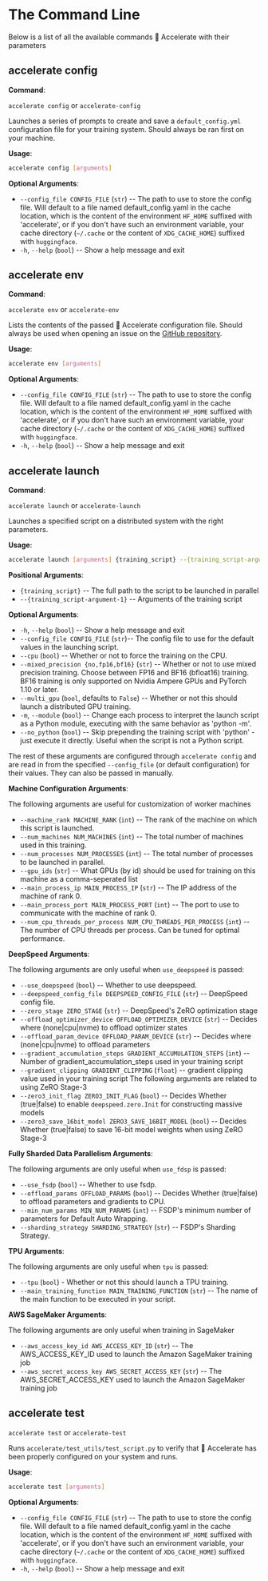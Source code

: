 <!--Copyright 2021 The HuggingFace Team. All rights reserved.

Licensed under the Apache License, Version 2.0 (the "License"); you may not use this file except in compliance with
the License. You may obtain a copy of the License at

http://www.apache.org/licenses/LICENSE-2.0

Unless required by applicable law or agreed to in writing, software distributed under the License is distributed on
an "AS IS" BASIS, WITHOUT WARRANTIES OR CONDITIONS OF ANY KIND, either express or implied. See the License for the
specific language governing permissions and limitations under the License.
-->

# The Command Line 

Below is a list of all the available commands 🤗 Accelerate with their parameters

## accelerate config

**Command**:

`accelerate config` or `accelerate-config`

Launches a series of prompts to create and save a `default_config.yml` configuration file for your training system. Should 
always be ran first on your machine.

**Usage**: 

```bash
accelerate config [arguments]
```

**Optional Arguments**:
* `--config_file CONFIG_FILE` (`str`) -- The path to use to store the config file. Will default to a file named default_config.yaml in the cache location, which is the content
                        of the environment `HF_HOME` suffixed with 'accelerate', or if you don't have such an environment variable, your cache directory
                        (`~/.cache` or the content of `XDG_CACHE_HOME`) suffixed with `huggingface`.
* `-h`, `--help` (`bool`) -- Show a help message and exit

## accelerate env

**Command**:

`accelerate env` or `accelerate-env`

Lists the contents of the passed 🤗 Accelerate configuration file. Should always be used when opening an issue on the [GitHub repository](https://github.com/huggingface/accelerate).

**Usage**:

```bash
accelerate env [arguments]
```

**Optional Arguments**:
* `--config_file CONFIG_FILE` (`str`) -- The path to use to store the config file. Will default to a file named default_config.yaml in the cache location, which is the content
                        of the environment `HF_HOME` suffixed with 'accelerate', or if you don't have such an environment variable, your cache directory
                        (`~/.cache` or the content of `XDG_CACHE_HOME`) suffixed with `huggingface`.
* `-h`, `--help` (`bool`) -- Show a help message and exit

## accelerate launch

**Command**:

`accelerate launch` or `accelerate-launch`

Launches a specified script on a distributed system with the right parameters.

**Usage**: 

```bash
accelerate launch [arguments] {training_script} --{training_script-argument-1} --{training_script-argument-2} ...
```

**Positional Arguments**:

- `{training_script}` -- The full path to the script to be launched in parallel
- `--{training_script-argument-1}` -- Arguments of the training script

**Optional Arguments**:

* `-h`, `--help` (`bool`) -- Show a help message and exit
* `--config_file CONFIG_FILE` (`str`)-- The config file to use for the default values in the launching script.
* `--cpu` (`bool`) -- Whether or not to force the training on the CPU.
* `--mixed_precision {no,fp16,bf16}` (`str`) -- Whether or not to use mixed precision training. Choose between FP16 and BF16 (bfloat16) training. BF16 training is only supported on
                    Nvidia Ampere GPUs and PyTorch 1.10 or later.
* `--multi_gpu` (`bool`, defaults to `False`) -- Whether or not this should launch a distributed GPU training.
* `-m`, `--module` (`bool`) -- Change each process to interpret the launch script as a Python module, executing with the same behavior as 'python -m'.
* `--no_python` (`bool`) -- Skip prepending the training script with 'python' - just execute it directly. Useful when the script is not a Python script.

The rest of these arguments are configured through `accelerate config` and are read in from the specified `--config_file` (or default configuration) for their 
values. They can also be passed in manually.

**Machine Configuration Arguments**:

The following arguments are useful for customization of worker machines
* `--machine_rank MACHINE_RANK` (`int`) -- The rank of the machine on which this script is launched.
* `--num_machines NUM_MACHINES` (`int`) -- The total number of machines used in this training.
* `--num_processes NUM_PROCESSES` (`int`) -- The total number of processes to be launched in parallel.
* `--gpu_ids` (`str`) -- What GPUs (by id) should be used for training on this machine as a comma-seperated list
* `--main_process_ip MAIN_PROCESS_IP` (`str`) -- The IP address of the machine of rank 0.
* `--main_process_port MAIN_PROCESS_PORT` (`int`) -- The port to use to communicate with the machine of rank 0.
* `--num_cpu_threads_per_process NUM_CPU_THREADS_PER_PROCESS` (`int`) -- The number of CPU threads per process. Can be tuned for optimal performance.


**DeepSpeed Arguments**:

The following arguments are only useful when `use_deepspeed` is passed: 
* `--use_deepspeed` (`bool`) -- Whether to use deepspeed.
* `--deepspeed_config_file DEEPSPEED_CONFIG_FILE` (`str`) -- DeepSpeed config file.
* `--zero_stage ZERO_STAGE` (`str`) -- DeepSpeed's ZeRO optimization stage
* `--offload_optimizer_device OFFLOAD_OPTIMIZER_DEVICE` (`str`) -- Decides where (none|cpu|nvme) to offload optimizer states
* `--offload_param_device OFFLOAD_PARAM_DEVICE` (`str`) -- Decides where (none|cpu|nvme) to offload parameters
* `--gradient_accumulation_steps GRADIENT_ACCUMULATION_STEPS` (`int`) -- Number of gradient_accumulation_steps used in your training script
* `--gradient_clipping GRADIENT_CLIPPING` (`float`) -- gradient clipping value used in your training script
The following arguments are related to using ZeRO Stage-3
* `--zero3_init_flag ZERO3_INIT_FLAG` (`bool`) -- Decides Whether (true|false) to enable `deepspeed.zero.Init` for constructing massive models
* `--zero3_save_16bit_model ZERO3_SAVE_16BIT_MODEL` (`bool`) -- Decides Whether (true|false) to save 16-bit model weights when using ZeRO Stage-3

**Fully Sharded Data Parallelism Arguments**:

The following arguments are only useful when `use_fdsp` is passed:
* `--use_fsdp` (`bool`) -- Whether to use fsdp.
* `--offload_params OFFLOAD_PARAMS` (`bool`) -- Decides Whether (true|false) to offload parameters and gradients to CPU.
* `--min_num_params MIN_NUM_PARAMS` (`int`) -- FSDP's minimum number of parameters for Default Auto Wrapping.
* `--sharding_strategy SHARDING_STRATEGY` (`str`) -- FSDP's Sharding Strategy.

**TPU Arguments**:

The following arguments are only useful when `tpu` is passed:
* `--tpu` (`bool`) - Whether or not this should launch a TPU training.
* `--main_training_function MAIN_TRAINING_FUNCTION` (`str`) -- The name of the main function to be executed in your script.

**AWS SageMaker Arguments**:

The following arguments are only useful when training in SageMaker
* `--aws_access_key_id AWS_ACCESS_KEY_ID` (`str`) -- The AWS_ACCESS_KEY_ID used to launch the Amazon SageMaker training job
* `--aws_secret_access_key AWS_SECRET_ACCESS_KEY` (`str`) -- The AWS_SECRET_ACCESS_KEY used to launch the Amazon SageMaker training job

## accelerate test

`accelerate test` or `accelerate-test`

Runs `accelerate/test_utils/test_script.py` to verify that 🤗 Accelerate has been properly configured on your system and runs. 

**Usage**: 

```bash
accelerate test [arguments]
```

**Optional Arguments**:
* `--config_file CONFIG_FILE` (`str`) -- The path to use to store the config file. Will default to a file named default_config.yaml in the cache location, which is the content
                        of the environment `HF_HOME` suffixed with 'accelerate', or if you don't have such an environment variable, your cache directory
                        (`~/.cache` or the content of `XDG_CACHE_HOME`) suffixed with `huggingface`.
* `-h`, `--help` (`bool`) -- Show a help message and exit
